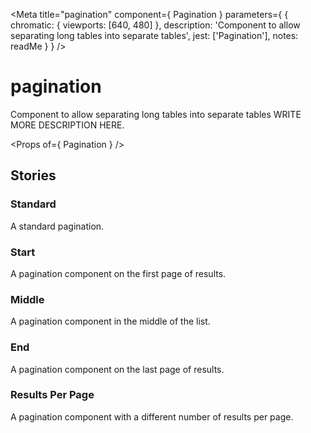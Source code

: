 
<Meta
  title="pagination"
  component={ Pagination }
  parameters={ {
    chromatic: { viewports: [640, 480] },
    description: 'Component to allow separating long tables into separate tables',
    jest: ['Pagination'],
    notes: readMe
  } }
/>

# pagination

Component to allow separating long tables into separate tables
WRITE MORE DESCRIPTION HERE.

<Preview withToolbar>
  <Story name="Pagination">
    <Pagination
      results="249"
      resultsPerPage="25"
      page="3"
    />
  </Story>
</Preview>

<Props of={ Pagination } />


## Stories
### Standard

A standard pagination.

<Preview>
  <Story name="Standard">
    <Pagination
      results="249"
      resultsPerPage="25"
      page="3"
    />
  </Story>
</Preview>


### Start

A pagination component on the first page of results.

<Preview>
  <Story name="Start">
    <Pagination
      results="737"
      resultsPerPage="25"
      page="1"
    />
  </Story>
</Preview>


### Middle

A pagination component in the middle of the list.

<Preview>
  <Story name="Middle">
    <Pagination
      results="737"
      resultsPerPage="25"
      page="15"
    />
  </Story>
</Preview>


### End

A pagination component on the last page of results.

<Preview>
  <Story name="End">
    <Pagination
      results="737"
      resultsPerPage="25"
      page="29"
    />
  </Story>
</Preview>


### Results Per Page

A pagination component with a different number of results per page.

<Preview>
  <Story name="Results Per Page">
    <Pagination
      results="249"
      resultsPerPage="10"
      page="2"
    />
  </Story>
</Preview>
